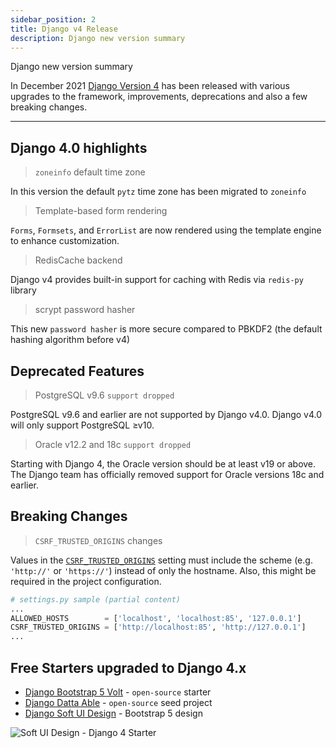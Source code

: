 ```yaml
---
sidebar_position: 2
title: Django v4 Release
description: Django new version summary
---
```



<SubHeading color="#25c2a0">Django new version summary</SubHeading>

In December 2021 [Django Version 4](https://docs.djangoproject.com/en/4.0/releases/4.0/) has been released with various upgrades to the framework, improvements, deprecations and also a few breaking changes.

---

## Django 4.0 highlights

> `zoneinfo` default time zone

In this version the default `pytz` time zone has been migrated to `zoneinfo`

> Template-based form rendering

`Forms`, `Formsets`, and `ErrorList` are now rendered using the template engine to enhance customization.

> RedisCache backend

Django v4 provides built-in support for caching with Redis via `redis-py` library

> scrypt password hasher

This new `password hasher` is more secure compared to PBKDF2 (the default hashing algorithm before v4)

## Deprecated Features

> PostgreSQL v9.6 `support dropped`

PostgreSQL v9.6 and earlier are not supported by Django v4.0. Django v4.0 will only support PostgreSQL ≥v10.

> Oracle v12.2 and 18c `support dropped`

Starting with Django 4, the Oracle version should be at least v19 or above. The Django team has officially removed support for Oracle versions 18c and earlier.

## Breaking Changes

> `CSRF_TRUSTED_ORIGINS` changes

Values in the [`CSRF_TRUSTED_ORIGINS`](https://docs.djangoproject.com/en/4.0/ref/settings/#std:setting-CSRF_TRUSTED_ORIGINS) setting must include the scheme (e.g. `'http://'` or `'https://'`) instead of only the hostname. Also, this might be required in the project configuration.

```python
# settings.py sample (partial content)
...
ALLOWED_HOSTS        = ['localhost', 'localhost:85', '127.0.0.1']
CSRF_TRUSTED_ORIGINS = ['http://localhost:85', 'http://127.0.0.1']
...
```

## Free Starters upgraded to Django 4.x

- [Django Bootstrap 5 Volt](https://github.com/app-generator/django-volt-dashboard) - `open-source` starter
- [Django Datta Able](https://appseed.us/admin-dashboards/django-datta-able) - `open-source` seed project
- [Django Soft UI Design](https://appseed.us/product/django-soft-ui-design-system) - Bootstrap 5 design

![Soft UI Design - Django 4 Starter](../../../static/assets/soft-ui-design-system-contact.jpg)
